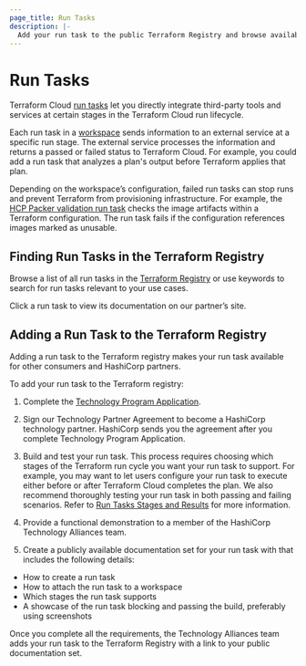 ```yaml
---
page_title: Run Tasks
description: |-
  Add your run task to the public Terraform Registry and browse available run tasks and their documentation.
---
```


# Run Tasks

Terraform Cloud [run tasks](/terraform/cloud-docs/workspaces/settings/run-tasks) let you directly integrate third-party tools and services at certain stages in the Terraform Cloud run lifecycle.

Each run task in a [workspace](/terraform/cloud-docs/workspaces) sends information to an external service at a specific run stage. The external service processes the information and returns a passed or failed status to Terraform Cloud. For example, you could add a run task that analyzes a plan's output before Terraform applies that plan.

Depending on the workspace’s configuration, failed run tasks can stop runs and prevent Terraform from provisioning infrastructure. For example, the [HCP Packer validation run task](/hcp/docs/packer/manage-image-use/terraform-cloud-run-tasks) checks the image artifacts within a Terraform configuration. The run task fails if the configuration references images marked as unusable.

## Finding Run Tasks in the Terraform Registry

Browse a list of all run tasks in the [Terraform Registry](https://registry.terraform.io/browse/run-tasks) or use keywords to search for run tasks relevant to your use cases.

Click a run task to view its documentation on our partner’s site.

## Adding a Run Task to the Terraform Registry

Adding a run task to the Terraform registry makes your run task available for other consumers and HashiCorp partners.

To add your run task to the Terraform registry:

1. Complete the [Technology Program Application](https://www.hashicorp.com/go/tech-partner).

1. Sign our Technology Partner Agreement to become a HashiCorp technology partner. HashiCorp sends you the agreement after you complete Technology Program Application.

1. Build and test your run task. This process requires choosing which stages of the Terraform run cycle you want your run task to support. For example, you may want to let users configure your run task to execute either before or after Terraform Cloud completes the plan. We also recommend thoroughly testing your run task in both passing and failing scenarios. Refer to [Run Tasks Stages and Results](/terraform/cloud-docs/api-docs/run-tasks/run-task-stages-and-results) for more information.

1. Provide a functional demonstration to a member of the HashiCorp Technology Alliances team.

1. Create a publicly available documentation set for your run task with that includes the following details:

- How to create a run task
- How to attach the run task to a workspace
- Which stages the run task supports
- A showcase of the run task blocking and passing the build, preferably using screenshots

Once you complete all the requirements, the Technology Alliances team adds your run task to the Terraform Registry with a link to your public documentation set.
